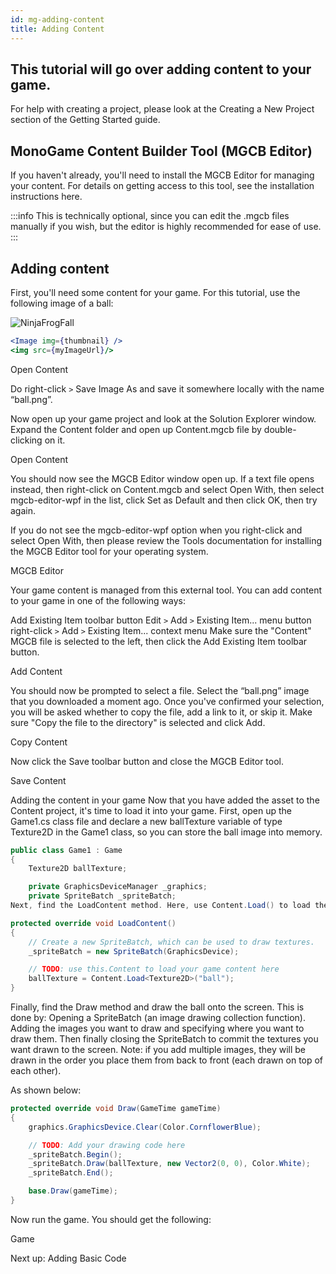 ```yaml
---
id: mg-adding-content
title: Adding Content
---
```


<!---
-->

## This tutorial will go over adding content to your game.

For help with creating a project, please look at the Creating a New Project section of the Getting Started guide.

## MonoGame Content Builder Tool (MGCB Editor)
If you haven't already, you'll need to install the MGCB Editor for managing your content. For details on getting access to this tool, see the installation instructions here.

:::info
This is technically optional, since you can edit the .mgcb files manually if you wish, but the editor is highly recommended for ease of use.
:::

## Adding content
First, you'll need some content for your game. For this tutorial, use the following image of a ball:

<!--<img src=".assets/NinjaFrogFall.png" alt="ninjafrog" style="width:64px;"/>-->

![NinjaFrogFall](.assets/NinjaFrogFall.png)

```jsx
<Image img={thumbnail} />
<img src={myImageUrl}/>
```

Open Content

Do right-click `>` Save Image As and save it somewhere locally with the name “ball.png”.

Now open up your game project and look at the Solution Explorer window. Expand the Content folder and open up Content.mgcb file by double-clicking on it.

Open Content

You should now see the MGCB Editor window open up. If a text file opens instead, then right-click on Content.mgcb and select Open With, then select mgcb-editor-wpf in the list, click Set as Default and then click OK, then try again.

If you do not see the mgcb-editor-wpf option when you right-click and select Open With, then please review the Tools documentation for installing the MGCB Editor tool for your operating system.

MGCB Editor

Your game content is managed from this external tool. You can add content to your game in one of the following ways:

Add Existing Item toolbar button
Edit `>` Add `>` Existing Item... menu button
right-click `>` Add `>` Existing Item... context menu
Make sure the "Content" MGCB file is selected to the left, then click the Add Existing Item toolbar button.

Add Content

You should now be prompted to select a file. Select the “ball.png” image that you downloaded a moment ago. Once you've confirmed your selection, you will be asked whether to copy the file, add a link to it, or skip it. Make sure "Copy the file to the directory" is selected and click Add.

Copy Content

Now click the Save toolbar button and close the MGCB Editor tool.

Save Content

Adding the content in your game
Now that you have added the asset to the Content project, it's time to load it into your game. First, open up the Game1.cs class file and declare a new ballTexture variable of type Texture2D in the Game1 class, so you can store the ball image into memory.

```csharp
public class Game1 : Game
{
    Texture2D ballTexture;

    private GraphicsDeviceManager _graphics;
    private SpriteBatch _spriteBatch;
Next, find the LoadContent method. Here, use Content.Load() to load the "ball" sprite and store it in ballTexture. Content.Load() requires you to specify what type of content you're trying to load in, and in this case it's a Texture2D.

protected override void LoadContent()
{
    // Create a new SpriteBatch, which can be used to draw textures.
    _spriteBatch = new SpriteBatch(GraphicsDevice);

    // TODO: use this.Content to load your game content here
    ballTexture = Content.Load<Texture2D>("ball");
}
```

Finally, find the Draw method and draw the ball onto the screen. This is done by:
Opening a SpriteBatch (an image drawing collection function).
Adding the images you want to draw and specifying where you want to draw them.
Then finally closing the SpriteBatch to commit the textures you want drawn to the screen.
Note: if you add multiple images, they will be drawn in the order you place them from back to front (each drawn on top of each other).

As shown below:

```csharp
protected override void Draw(GameTime gameTime)
{
    graphics.GraphicsDevice.Clear(Color.CornflowerBlue);

    // TODO: Add your drawing code here
    _spriteBatch.Begin();
    _spriteBatch.Draw(ballTexture, new Vector2(0, 0), Color.White);
    _spriteBatch.End();

    base.Draw(gameTime);
}
```

Now run the game. You should get the following:

Game

Next up: Adding Basic Code

